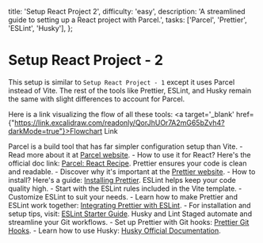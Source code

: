 
  title: 'Setup React Project 2',
  difficulty: 'easy',
  description: 'A streamlined guide to setting up a React project with Parcel.',
  tasks: ['Parcel', 'Prettier', 'ESLint', 'Husky'],
};

# Setup React Project - 2

This setup is similar to `Setup React Project - 1` except it uses Parcel instead of Vite. The rest of the tools like Prettier, ESLint, and Husky remain the same with slight differences to account for Parcel.

Here is a link visualizing the flow of all these tools: <a target='_blank' href={"https://link.excalidraw.com/readonly/QorJhUOr7A2mG65bZvh4?darkMode=true"}>Flowchart Link</a>

<ProjectTasks>
  <ProjectTaskItem id={1} taskName='Parcel'>
    Parcel is a build tool that has far simpler configuration setup than Vite.
    - Read more about it at <a href="https://parceljs.org/" target="_blank">Parcel website</a>.
    - How to use it for React? Here's the official doc link: <a href="https://parceljs.org/recipes/react/" target="_blank">Parcel: React Recipe</a>.
  </ProjectTaskItem>
  <ProjectTaskItem id={2} taskName='Prettier'>
    Prettier ensures your code is clean and readable.
    - Discover why it's important at the <a href="https://prettier.io/" target="_blank">Prettier website</a>.
    - How to install? Here's a guide: <a href="https://prettier.io/docs/en/install" target="_blank">Installing Prettier</a>.
  </ProjectTaskItem>
  <ProjectTaskItem id={3} taskName='ESLint'>
    ESLint helps keep your code quality high.
    - Start with the ESLint rules included in the Vite template.
    - Customize ESLint to suit your needs.
    - Learn how to make Prettier and ESLint work together: <a href="https://prettier.io/docs/en/install#eslint-and-other-linters" target="_blank">Integrating Prettier with ESLint</a>.
    - For installation and setup tips, visit: <a href="https://eslint.org/docs/user-guide/getting-started" target="_blank">ESLint Starter Guide</a>.
  </ProjectTaskItem>
  <ProjectTaskItem id={4} taskName='Husky and Lint Staged'>
    Husky and Lint Staged automate and streamline your Git workflows.
    - Set up Prettier with Git hooks: <a href="https://prettier.io/docs/en/install#git-hooks" target="_blank">Prettier Git Hooks</a>.
    - Learn how to use Husky: <a href="https://typicode.github.io/husky/#/" target="_blank">Husky Official Documentation</a>.
  </ProjectTaskItem>
</ProjectTasks>
